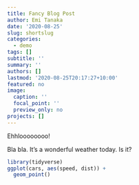```yaml
---
title: Fancy Blog Post
author: Emi Tanaka
date: '2020-08-25'
slug: shortslug
categories:
  - demo
tags: []
subtitle: ''
summary: ''
authors: []
lastmod: '2020-08-25T20:17:27+10:00'
featured: no
image:
  caption: ''
  focal_point: ''
  preview_only: no
projects: []
---
```



Ehhloooooooo! 

Bla bla. It's a wonderful weather today. Is it?

```r
library(tidyverse)
ggplot(cars, aes(speed, dist)) + 
  geom_point()
```

